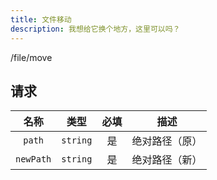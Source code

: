 ```yaml
---
title: 文件移动
description: 我想给它换个地方，这里可以吗？
---
```


<POST>/file/move</POST>

## 请求

<APITable>

| 名称 | 类型 | 必填 | 描述 |
| :-: | :-: | :-: | --- |
| `path` | `string` | 是 | 绝对路径（原） |
| `newPath` | `string` | 是 | 绝对路径（新） |

</APITable>

